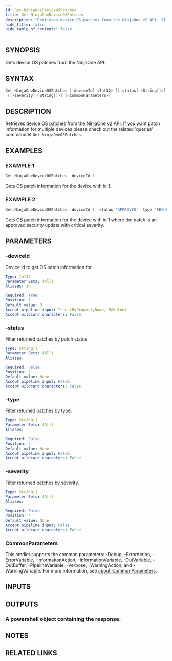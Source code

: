```yaml
---
id: Get-NinjaOneDeviceOSPatches
title: Get-NinjaOneDeviceOSPatches
description: "Retrieves device OS patches from the NinjaOne v2 API. If you want patch information for multiple devices please check out the related 'queries' commandlet `Get-NinjaOneOSPatches`."
hide_title: false
hide_table_of_contents: false
---
```


## SYNOPSIS

Gets device OS patches from the NinjaOne API.

## SYNTAX

```powershell
Get-NinjaOneDeviceOSPatches [-deviceId] <Int32> [[-status] <String[]>] [[-type] <String[]>]
 [[-severity] <String[]>] [<CommonParameters>]
```

## DESCRIPTION

Retrieves device OS patches from the NinjaOne v2 API.
If you want patch information for multiple devices please check out the related 'queries' commandlet `Get-NinjaOneOSPatches`.

## EXAMPLES

### EXAMPLE 1

```powershell
Get-NinjaOneDeviceOSPatches -deviceId 1
```

Gets OS patch information for the device with id 1.

### EXAMPLE 2

```powershell
Get-NinjaOneDeviceOSPatches -deviceId 1 -status 'APPROVED' -type 'SECURITY_UPDATES' -severity 'CRITICAL'
```

Gets OS patch information for the device with id 1 where the patch is an approved security update with critical severity.

## PARAMETERS

### -deviceId

Device id to get OS patch information for.

```yaml
Type: Int32
Parameter Sets: (All)
Aliases: id

Required: True
Position: 1
Default value: 0
Accept pipeline input: True (ByPropertyName, ByValue)
Accept wildcard characters: False
```

### -status

Filter returned patches by patch status.

```yaml
Type: String[]
Parameter Sets: (All)
Aliases:

Required: False
Position: 2
Default value: None
Accept pipeline input: False
Accept wildcard characters: False
```

### -type

Filter returned patches by type.

```yaml
Type: String[]
Parameter Sets: (All)
Aliases:

Required: False
Position: 3
Default value: None
Accept pipeline input: False
Accept wildcard characters: False
```

### -severity

Filter returned patches by severity.

```yaml
Type: String[]
Parameter Sets: (All)
Aliases:

Required: False
Position: 4
Default value: None
Accept pipeline input: False
Accept wildcard characters: False
```

### CommonParameters

This cmdlet supports the common parameters: -Debug, -ErrorAction, -ErrorVariable, -InformationAction, -InformationVariable, -OutVariable, -OutBuffer, -PipelineVariable, -Verbose, -WarningAction, and -WarningVariable. For more information, see [about_CommonParameters](http://go.microsoft.com/fwlink/?LinkID=113216).

## INPUTS

## OUTPUTS

### A powershell object containing the response.

## NOTES

## RELATED LINKS
